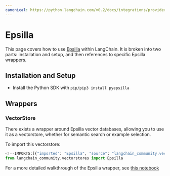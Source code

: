 ```yaml
---
canonical: https://python.langchain.com/v0.2/docs/integrations/providers/epsilla/
---
```


# Epsilla

This page covers how to use [Epsilla](https://github.com/epsilla-cloud/vectordb) within LangChain.
It is broken into two parts: installation and setup, and then references to specific Epsilla wrappers.

## Installation and Setup

- Install the Python SDK with `pip/pip3 install pyepsilla`

## Wrappers

### VectorStore

There exists a wrapper around Epsilla vector databases, allowing you to use it as a vectorstore,
whether for semantic search or example selection.

To import this vectorstore:

```python
<!--IMPORTS:[{"imported": "Epsilla", "source": "langchain_community.vectorstores", "docs": "https://api.python.langchain.com/en/latest/vectorstores/langchain_community.vectorstores.epsilla.Epsilla.html", "title": "Epsilla"}]-->
from langchain_community.vectorstores import Epsilla
```

For a more detailed walkthrough of the Epsilla wrapper, see [this notebook](/docs/integrations/vectorstores/epsilla)